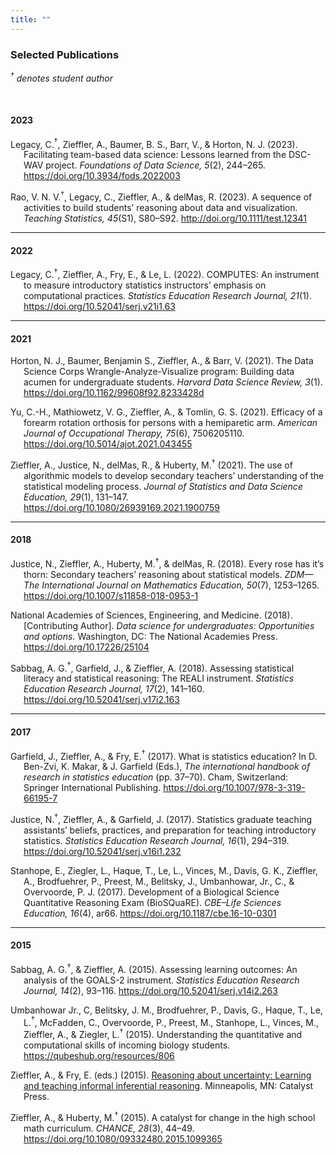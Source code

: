 ```yaml
---
title: ""
---
```




### Selected Publications


*$^\dagger$ denotes student author*


<!-- 2022 Publications -->

<br />


#### **2023**

:::{.hanging-indent}
Legacy, C.$^\dagger$, Zieffler, A., Baumer, B. S., Barr, V., &amp; Horton, N. J. (2023). Facilitating team-based data science: Lessons learned from the DSC-WAV project. *Foundations of Data Science, 5*(2), 244--265. <https://doi.org/10.3934/fods.2022003>

Rao, V. N. V.$^\dagger$, Legacy, C., Zieffler, A., &amp; delMas, R. (2023). A sequence of activities to build students' reasoning about data and visualization. *Teaching Statistics, 45*(S1), S80--S92. <http://doi.org/10.1111/test.12341>
:::


---

#### **2022**

:::{.hanging-indent}
Legacy, C.$^\dagger$, Zieffler, A., Fry, E., &amp; Le, L. (2022). COMPUTES: An instrument to measure introductory statistics instructors' emphasis on computational practices. *Statistics Education Research Journal, 21*(1). <https://doi.org/10.52041/serj.v21i1.63>
:::

---

#### **2021**

:::{.hanging-indent}
Horton, N. J., Baumer, Benjamin S., Zieffler, A., &amp; Barr, V. (2021). The Data Science Corps Wrangle-Analyze-Visualize program: Building data acumen for undergraduate students. *Harvard Data Science Review, 3*(1). <https://doi.org/10.1162/99608f92.8233428d>

Yu, C.-H., Mathiowetz, V. G., Zieffler, A., &amp; Tomlin, G. S. (2021). Efficacy of a forearm rotation orthosis for persons with a hemiparetic arm. *American Journal of Occupational Therapy, 75*(6), 7506205110. <https://doi.org/10.5014/ajot.2021.043455>

Zieffler, A., Justice, N., delMas, R., &amp; Huberty, M.$^\dagger$ (2021). The use of algorithmic models to develop secondary teachers' understanding of the statistical modeling process. *Journal of Statistics and Data Science Education, 29*(1), 131--147. <https://doi.org/10.1080/26939169.2021.1900759>
:::

---

#### **2018**

:::{.hanging-indent}
Justice, N., Zieffler, A., Huberty, M.$^\dagger$, &amp; delMas, R. (2018). Every rose has it's thorn: Secondary teachers' reasoning about statistical models. *ZDM---The International Journal on Mathematics Education, 50*(7), 1253--1265. <https://doi.org/10.1007/s11858-018-0953-1>

National Academies of Sciences, Engineering, and Medicine. (2018). [Contributing Author]. *Data science for undergraduates: Opportunities and options.* Washington, DC: The National Academies Press. <https://doi.org/10.17226/25104>

Sabbag, A. G.$^\dagger$, Garfield, J., &amp; Zieffler, A. (2018). Assessing statistical literacy and statistical reasoning: The REALI instrument. *Statistics Education Research Journal, 17*(2), 141--160. <https://doi.org/10.52041/serj.v17i2.163>
:::

---

#### **2017**

:::{.hanging-indent}
Garfield, J., Zieffler, A., &amp; Fry, E.$^\dagger$ (2017). What is statistics education? In D. Ben-Zvi, K. Makar, &amp; J. Garfield (Eds.), *The international handbook of research in statistics education* (pp. 37--70). Cham, Switzerland: Springer International Publishing. <https://doi.org/10.1007/978-3-319-66195-7>

Justice, N.$^\dagger$, Zieffler, A., &amp; Garfield, J. (2017). Statistics graduate teaching assistants' beliefs, practices, and preparation for teaching introductory statistics. *Statistics Education Research Journal, 16*(1), 294--319. <https://doi.org/10.52041/serj.v16i1.232>

Stanhope, E., Ziegler, L., Haque, T., Le, L., Vinces, M., Davis, G. K., Zieffler, A., Brodfuehrer, P., Preest, M., Belitsky, J., Umbanhowar, Jr., C., &amp; Overvoorde, P. J. (2017). Development of a Biological Science Quantitative Reasoning Exam (BioSQuaRE). *CBE–Life Sciences Education, 16*(4), ar66. <https://doi.org/10.1187/cbe.16-10-0301>
:::

---

#### **2015**

:::{.hanging-indent}
Sabbag, A. G.$^\dagger$, &amp; Zieffler, A. (2015). Assessing learning outcomes: An analysis of the GOALS-2 instrument. *Statistics Education Research Journal, 14*(2), 93--116. <https://doi.org/10.52041/serj.v14i2.263>

Umbanhowar Jr., C, Belitsky, J. M., Brodfuehrer, P., Davis, G., Haque, T., Le, L.$^\dagger$, McFadden, C., Overvoorde, P., Preest, M., Stanhope, L., Vinces, M., Zieffler, A., &amp; Ziegler, L.$^\dagger$ (2015). Understanding the quantitative and computational skills of incoming biology students. <https://qubeshub.org/resources/806>

Zieffler, A., & Fry, E. (eds.) (2015). [Reasoning about uncertainty: Learning and teaching informal inferential reasoning](http://www.datadreaming.org/files/reasoning-about-uncertainty-2008.pdf). Minneapolis, MN: Catalyst Press.

Zieffler, A., &amp; Huberty, M.$^\dagger$ (2015). A catalyst for change in the high school math curriculum. *CHANCE, 28*(3), 44--49. <https://doi.org/10.1080/09332480.2015.1099365>
:::


